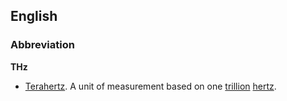 ==English==

===Abbreviation===
'''THz'''

*[[terahertz|Terahertz]]. A unit of measurement based on one [[trillion]] [[hertz]].